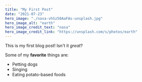 ```yaml
---
title: "My First Post"
date: "2021-07-23"
hero_image: "./nasa-vhSz50AaFAs-unsplash.jpg"
hero_image_alt: "earth"
hero_image_credit_text: "nasa"
hero_image_credit_link: "https://unsplash.com/s/photos/earth"
---
```


This is my first blog post! Isn't it *great*?

Some of my **favorite** things are:

* Petting dogs
* Singing
* Eating potato-based foods